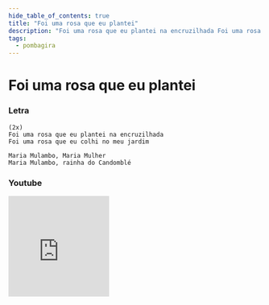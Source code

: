 ```yaml
---
hide_table_of_contents: true
title: "Foi uma rosa que eu plantei"
description: "Foi uma rosa que eu plantei na encruzilhada Foi uma rosa que eu colhi no meu jardim Maria Mulambo, Maria Mulher Maria Mulambo, rainha do Candomblé"
tags:
  - pombagira
---
```


# Foi uma rosa que eu plantei

### Letra

```text
(2x)
Foi uma rosa que eu plantei na encruzilhada
Foi uma rosa que eu colhi no meu jardim

Maria Mulambo, Maria Mulher
Maria Mulambo, rainha do Candomblé
```

### Youtube

<iframe
  width="200"
  height="200"
  src="https://www.youtube.com/embed/Bznn9Ttyj5E"
  title="YouTube video player"
  frameborder="0"
  allow="accelerometer; autoplay; clipboard-write; encrypted-media; gyroscope; picture-in-picture; web-share"
  referrerpolicy="strict-origin-when-cross-origin"
  allowfullscreen
></iframe>